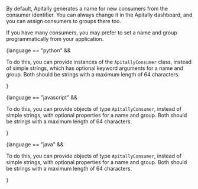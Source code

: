 By default, Apitally generates a name for new consumers from the consumer identifier.
You can always change it in the Apitally dashboard, and you can assign consumers to groups there too.

If you have many consumers, you may prefer to set a name and group programmatically from your application.

{language == "python" && <p>To do this, you can provide instances of the <code>ApitallyConsumer</code> class, instead of simple strings, which has optional keyword arguments for a name and group.
Both should be strings with a maximum length of 64 characters.</p>}

{language == "javascript" && <p>To do this, you can provide objects of type <code>ApitallyConsumer</code>, instead of simple strings, with optional properties for a name and group.
Both should be strings with a maximum length of 64 characters.</p>}

{language == "java" && <p>To do this, you can provide objects of type <code>ApitallyConsumer</code>, instead of simple strings, with optional properties for a name and group.
Both should be strings with a maximum length of 64 characters.</p>}
